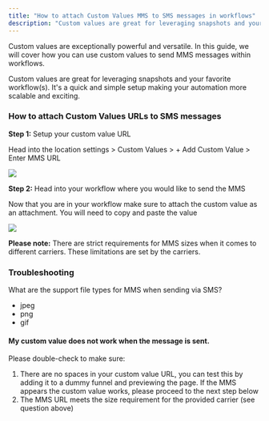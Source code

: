 ```yaml
---
title: "How to attach Custom Values MMS to SMS messages in workflows"
description: "Custom values are great for leveraging snapshots and your favorite workflows."
---
```


Custom values are exceptionally powerful and versatile. In this guide, we will cover how you can use custom values to send MMS messages within workflows.

Custom values are great for leveraging snapshots and your favorite workflow(s). It's a quick and simple setup making your automation more scalable and exciting.

### How to attach Custom Values URLs to SMS messages

**Step 1:** Setup your custom value URL

Head into the location settings > Custom Values > + Add Custom Value > Enter MMS URL

![](https://s3.amazonaws.com/cdn.freshdesk.com/data/helpdesk/attachments/production/48240187218/original/Cq5T3LD3wiScR2JwiibCexevGo9I4SOlLQ.gif?1658417559)

**Step 2:**  Head into your workflow where you would like to send the MMS

Now that you are in your workflow make sure to attach the custom value as an attachment. You will need to copy and paste the value

![](https://s3.amazonaws.com/cdn.freshdesk.com/data/helpdesk/attachments/production/48240188567/original/PDE7_BYhWRlwXQ1KbFOTDcncrlAhAotBGQ.gif?1658417802)

**Please note:** There are strict requirements for MMS sizes when it comes to different carriers. These limitations are set by the carriers.

### Troubleshooting

What are the support file types for MMS when sending via SMS?
-   jpeg
-   png
-   gif

#### My custom value does not work when the message is sent.

Please double-check to make sure:

1.  There are no spaces in your custom value URL, you can test this by adding it to a dummy funnel and previewing the page. If the MMS appears the custom value works, please proceed to the next step below
2.  The MMS URL meets the size requirement for the provided carrier (see question above)
